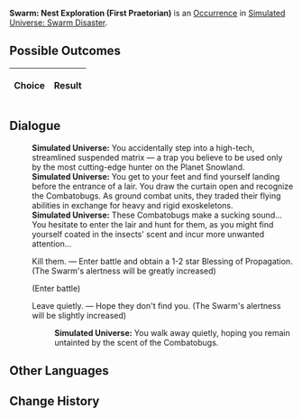 {{Simulated Universe Event Infobox
|title         = Swarm: Nest Exploration (First Praetorian)
|image         = Random Event 4.png
|type          =
|domains_su    = 
|domains_ext   = 
|domains_swarm = Swarm
|domains_gng   = 
|requirements  =
|prev          = {{tx}}
|next          = {{tx}}
|indexRewards  =
|characters    = 
}}
'''Swarm: Nest Exploration (First Praetorian)''' is an [[Simulated Universe/Occurrence|Occurrence]] in [[Simulated Universe: Swarm Disaster]].

==Possible Outcomes==
{| class="article-table"
!Choice
!Result

|}

<!--
==Gameplay Notes==

-->
==Dialogue==
{{Dialogue Start}}
:'''Simulated Universe:''' You accidentally step into a high-tech, streamlined suspended matrix &mdash; a trap you believe to be used only by the most cutting-edge hunter on the Planet Snowland.
:'''Simulated Universe:''' You get to your feet and find yourself landing before the entrance of a lair. You draw the curtain open and recognize the Combatobugs. As ground combat units, they traded their flying abilities in exchange for heavy and rigid exoskeletons.
:'''Simulated Universe:''' These Combatobugs make a sucking sound... You hesitate to enter the lair and hunt for them, as you might find yourself coated in the insects' scent and incur more unwanted attention...
:{{DIcon|Star}} Kill them. &mdash; Enter battle and obtain a 1-2 star Blessing of Propagation. (The Swarm's alertness will be greatly increased)
:;(Enter battle)
::{{Enemy List|Juvenile Sting*4/}}
:{{DIcon|Star}} Leave quietly. &mdash; Hope they don't find you. (The Swarm's alertness will be slightly increased)
::'''Simulated Universe:''' You walk away quietly, hoping you remain untainted by the scent of the Combatobugs.
{{Dialogue End}}

==Other Languages==
{{Other Languages
|en   = Swarm: Nest Exploration (First Praetorian)
|zhs  = 虫潮•虫巢探险（一级卫戍）
|zht  = 蟲潮•蟲巢探險（一級衛戍）
|ja   = {{Rubi|虫|むし}}の{{Rubi|潮|しお}}・{{Rubi|虫|むし}}の{{Rubi|巣|す}}{{Rubi|探険|たんけん}}（{{Rubi|一級守備|いっきゅうしゅび}}）
|ko   = 곤충 파도•곤충집 탐험(1급 경비)
|es   = Enjambre: Exploración del nido (primer pretoriano)
|fr   = Exploration du nid de l'Essaim (premier prétorien)
|ru   = Жужжание: Экспедиция по гнезду (гарнизон ур. 1)
|th   = คลื่นแมลง: สำรวจรังแมลง (กองกำลังระดับ 1)
|vi   = Côn Trùng - Khám Phá Ổ Côn Trùng (Cảnh Vệ Cấp 1)
|de   = Der Schwarm: Nesterkundung (Garnisonsstufe 1)
|id   = Swarm: Eksplorasi Sarang Serangga (Garnisun Tingkat 1)
|pt   = Enxame: Exploração de Ninho (Primeiro Pretoriano)
}}

==Change History==
{{Change History|1.3}}
